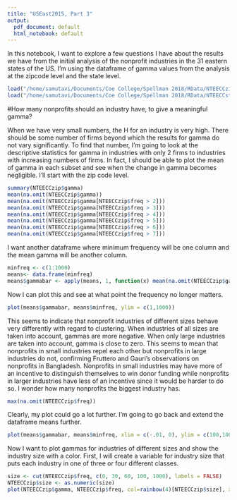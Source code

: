 ```yaml
---
title: "USEast2015, Part 3"
output:
  pdf_document: default
  html_notebook: default
---
```


In this notebook, I want to explore a few questions I have about the results we have from the initial analysis of the nonprofit industries in the 31 eastern states of the US. I'm using the dataframe of gamma values from the analysis at the zipcode level and the state level.
```r
load("/home/samutavi/Documents/Coe College/Spellman 2018/RData/NTEECCzip.Rdata")
load("/home/samutavi/Documents/Coe College/Spellman 2018/RData/NTEECCstate.Rdata")
```


#How many nonprofits should an industry have, to give a meaningful gamma?

When we have very small numbers, the H for an industry is very high. There should be some number of firms beyond which the results for gamma do not vary significantly. To find that number, I'm going to look at the descriptive statistics for gamma in industries with only 2 firms to industries with increasing numbers of firms. In fact, I should be able to plot the mean of gamma in each subset and see when the change in gamma becomes negligible. I'll start with the zip code level.

```r
summary(NTEECCzip$gamma)
mean(na.omit(NTEECCzip$gamma))
mean(na.omit(NTEECCzip$gamma[NTEECCzip$freq > 2]))
mean(na.omit(NTEECCzip$gamma[NTEECCzip$freq > 3]))
mean(na.omit(NTEECCzip$gamma[NTEECCzip$freq > 4]))
mean(na.omit(NTEECCzip$gamma[NTEECCzip$freq > 5]))
mean(na.omit(NTEECCzip$gamma[NTEECCzip$freq > 6]))
mean(na.omit(NTEECCzip$gamma[NTEECCzip$freq > 7]))

```
I want another dataframe where minimum frequency will be one column and the mean gamma will be another column.
```r
minfreq <- c(1:1000)
means<- data.frame(minfreq)
means$gammabar <- apply(means, 1, function(x) mean(na.omit(NTEECCzip$gamma[NTEECCzip$freq > x])))
```
Now I can plot this and see at what point the frequency no longer matters.

```r
plot(means$gammabar, means$minfreq, ylim = c(1,1000))
```
This seems to indicate that nonprofit industries of different sizes behave very differently with regard to clustering. When industries of all sizes are taken into account, gammas are more negative. When only large industries are taken into account, gamma is close to zero. This seems to mean that nonprofits in small industries repel each other but nonprofits in large industries do not, confirming Fruttero and Gauri's observations on nonprofits in Bangladesh. Nonprofits in small industries may have more of an incentive to distinguish themselves to win donor funding while nonprofits in larger industries have less of an incentive since it would be harder to do so. I wonder how many nonprofits the biggest industry has.
```r
max(na.omit(NTEECCzip$freq))
```
Clearly, my plot could go a lot further. I'm going to go back and extend the dataframe means further. 

```r

plot(means$gammabar, means$minfreq, xlim = c(-.01, 0), ylim = c(100,1000))
```
Now I want to plot gammas for industries of different sizes and show the industry size with a color. First, I will create a variable for industry size that puts each industry in one of three or four different classes.
```r
size <- cut(NTEECCzip$freq, c(0, 30, 60, 100, 1000), labels = FALSE)
NTEECCzip$size <- as.numeric(size)
plot(NTEECCzip$gamma, NTEECCzip$freq, col=rainbow(4)[NTEECCzip$size], xlim = c(-1, 1), ylim = c(0, 500))
```



